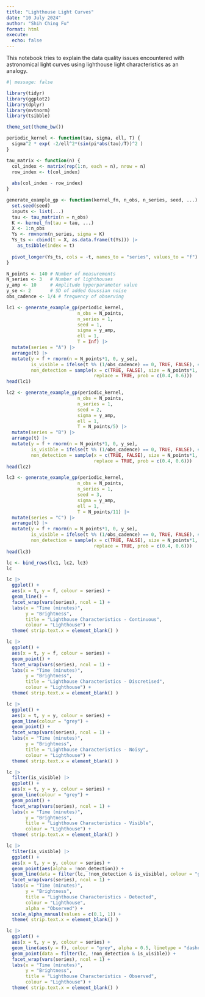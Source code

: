 ```yaml
---
title: "Lighthouse Light Curves"
date: "10 July 2024"
author: "Shih Ching Fu"
format: html
execute: 
  echo: false
---
```


This notebook tries to explain the data quality issues encountered with astronomical light curves using lighthouse light characteristics as an analogy.

```r
#| message: false

library(tidyr)
library(ggplot2)
library(dplyr)
library(mvtnorm)
library(tsibble)

theme_set(theme_bw())
```

```r
periodic_kernel <- function(tau, sigma, ell, T) {
  sigma^2 * exp( -2/ell^2*(sin(pi*abs(tau)/T))^2 )
}

tau_matrix <- function(n) {
  col_index <- matrix(rep(1:n, each = n), nrow = n)
  row_index <- t(col_index)
  
  abs(col_index - row_index)
}

generate_example_gp <- function(kernel_fn, n_obs, n_series, seed, ...) {
  set.seed(seed)
  inputs <- list(...)
  tau <- tau_matrix(n = n_obs)
  K <- kernel_fn(tau = tau, ...)
  X <- 1:n_obs
  Ys <- rmvnorm(n_series, sigma = K)
  Ys_ts <- cbind(t = X, as.data.frame(t(Ys))) |> 
    as_tsibble(index = t)
  
  pivot_longer(Ys_ts, cols = -t, names_to = "series", values_to = "f")
}
```

```r
N_points <- 140 # Number of measurements
N_series <- 3   # Number of lighthouses
y_amp <- 10     # Amplitude hyperparameter value
y_se <- 2       # SD of added Gaussian noise
obs_cadence <- 1/4 # frequency of observing

lc1 <- generate_example_gp(periodic_kernel, 
                          n_obs = N_points, 
                          n_series = 1, 
                          seed = 1, 
                          sigma = y_amp, 
                          ell = 1, 
                          T = Inf) |> 
  mutate(series = "A") |> 
  arrange(t) |> 
  mutate(y = f + rnorm(n = N_points*1, 0, y_se),
         is_visible = ifelse(t %% (1/obs_cadence) == 0, TRUE, FALSE), # based on observing cadence
         non_detection = sample(x = c(TRUE, FALSE), size = N_points*1, # non-detections
                                replace = TRUE, prob = c(0.4, 0.6)))
head(lc1)
```


```r
lc2 <- generate_example_gp(periodic_kernel, 
                          n_obs = N_points, 
                          n_series = 1, 
                          seed = 2, 
                          sigma = y_amp, 
                          ell = 1, 
                          T = N_points/5) |> 
  mutate(series = "B") |> 
  arrange(t) |> 
  mutate(y = f + rnorm(n = N_points*1, 0, y_se),
         is_visible = ifelse(t %% (1/obs_cadence) == 0, TRUE, FALSE), # based on observing cadence
         non_detection = sample(x = c(TRUE, FALSE), size = N_points*1, # non-detections
                                replace = TRUE, prob = c(0.4, 0.6)))
head(lc2)
```


```r
lc3 <- generate_example_gp(periodic_kernel, 
                          n_obs = N_points, 
                          n_series = 1, 
                          seed = 3, 
                          sigma = y_amp, 
                          ell = 1, 
                          T = N_points/11) |> 
  mutate(series = "C") |> 
  arrange(t) |> 
  mutate(y = f + rnorm(n = N_points*1, 0, y_se),
         is_visible = ifelse(t %% (1/obs_cadence) == 0, TRUE, FALSE), # based on observing cadence
         non_detection = sample(x = c(TRUE, FALSE), size = N_points*1, # non-detections
                                replace = TRUE, prob = c(0.4, 0.6)))
head(lc3)
```

```r
lc <- bind_rows(lc1, lc2, lc3)
lc
```


```r
lc |> 
  ggplot() +
  aes(x = t, y = f, colour = series) +
  geom_line() +
  facet_wrap(vars(series), ncol = 1) + 
  labs(x = "Time (minutes)", 
       y = "Brightness", 
       title = "Lighthouse Characteristics - Continuous", 
       colour = "Lighthouse") +
  theme( strip.text.x = element_blank() )
```

```r
lc |> 
  ggplot() +
  aes(x = t, y = f, colour = series) +
  geom_point() +
  facet_wrap(vars(series), ncol = 1) + 
  labs(x = "Time (minutes)", 
       y = "Brightness", 
       title = "Lighthouse Characteristics - Discretised", 
       colour = "Lighthouse") +
  theme( strip.text.x = element_blank() )
```


```r
lc |> 
  ggplot() +
  aes(x = t, y = y, colour = series) +
  geom_line(colour = "grey") +
  geom_point() +
  facet_wrap(vars(series), ncol = 1) + 
  labs(x = "Time (minutes)", 
       y = "Brightness",
       title = "Lighthouse Characteristics - Noisy", 
       colour = "Lighthouse") +
  theme( strip.text.x = element_blank() )
```


```r
lc |> 
  filter(is_visible) |> 
  ggplot() +
  aes(x = t, y = y, colour = series) +
  geom_line(colour = "grey") +
  geom_point() +
  facet_wrap(vars(series), ncol = 1) + 
  labs(x = "Time (minutes)", 
       y = "Brightness", 
       title = "Lighthouse Characteristics - Visible", 
       colour = "Lighthouse") +
  theme( strip.text.x = element_blank() )
```

```r
lc |> 
  filter(is_visible) |> 
  ggplot() +
  aes(x = t, y = y, colour = series) +
  geom_point(aes(alpha = !non_detection)) +
  geom_line(data = filter(lc, !non_detection & is_visible), colour = "grey") +
  facet_wrap(vars(series), ncol = 1) + 
  labs(x = "Time (minutes)", 
       y = "Brightness", 
       title = "Lighthouse Characteristics - Detected", 
       colour = "Lighthouse", 
       alpha = "Observed") +
  scale_alpha_manual(values = c(0.1, 1)) +
  theme( strip.text.x = element_blank() )
```

```r
lc |> 
  ggplot() +
  aes(x = t, y = y, colour = series) +
  geom_line(aes(y = f), colour = "grey", alpha = 0.5, linetype = "dashed") +
  geom_point(data = filter(lc, !non_detection & is_visible)) +
  facet_wrap(vars(series), ncol = 1) + 
  labs(x = "Time (minutes)",
       y = "Brightness", 
       title = "Lighthouse Characteristics - Observed", 
       colour = "Lighthouse") +
  theme( strip.text.x = element_blank() )
```
